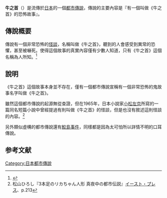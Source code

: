 '''牛之首'''（{{jpn|j=牛の首|hg=うしのくび|rm=Ushi no kubi|f=y}}）是流傳於[[日本|日本]]的一個[[都市傳說|都市傳說]]，傳說的主要內容是『有一個叫做《牛之首》的恐怖故事』。

==傳說概要==
傳說有一個非常恐怖的[[怪談|怪談]]，名稱叫做《牛之首》，聽到的人會感受到異常的恐懼，甚至被嚇死。使得這個故事的真實內容僅有少數人知道，只有《牛之首》這個名稱為人所知。<ref name="並木2009_p108">{{Cite book<!--|和書
-->|author=並木伸一郎
|year=2009
|month=6
|title=最強の都市伝説
|volume=3
|edition=初版
|publisher=[[経済界_(出版社)|経済界]]
|isbn=978-4-7667-8450-3
|pages=108頁
}}</ref>

==說明==
《牛之首》這個故事本身並不存在，僅有一個都市傳說宣稱有一個非常恐怖的鬼故事名字叫做《牛之首》。

雖然這個都市傳說的起源無從查證，但在1965年，日本小說家[[小松左京|小松左京]]所寫的一篇同名短篇小說中曾經提過有則叫做《牛之首》的怪談，但是也沒有敘述這則怪談的內容。<ref>松山ひろし『3本足のリカちゃん人形 真夜中の都市伝説』[[イースト・プレス|イースト・プレス]]、p.213</ref>

{{or|另外較為真實的解讀是：[[天保_(日本)|天保]]三年（1832年）開始的「[[天保大饑荒|天保大饑荒]]」，人們為了求生存什麼都搶來吃，甚至也吃食老弱者。為了掩蓋[[吃人|吃人]]的罪惡感，便強迫虛弱的人戴上牛頭，展開名為「追逐牛隻」實則殺人取肉一事，算是反應饑荒的一種說法。}}

另外類似虛構的都市傳說還有[[鮫島事件|鮫島事件]]，同樣都是因為太可怕所以詳情不明的口耳傳說。

==参考文献==
<div class="references-small">
<references></references>
</div>


[[Category:日本都市傳說|Category:日本都市傳說]]